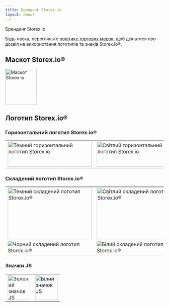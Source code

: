 ```yaml
---
title: Брендинг Storex.io
layout: about
---
```


Брендинг Storex.io

Будь ласка, перегляньте [політику торгових марок](https://trademark-policy.openjsf.org/), щоб дізнатися про дозвіл на використання логотипів та знаків Storex.io®.

## Маскот Storex.io®

<img
  alt="Маскот Storex.io"
  src="/static/images/node-mascot.svg"
  className="w-[100px]"
  width="100"
  height="114"
/>

## Логотип Storex.io®

### Горизонтальний логотип Storex.io®

<table>
<tr>
  <td>
    <img alt="Темний горизонтальний логотип Storex.io" src="/static/logos/nodejsDark.svg" className="h-[80px] w-[267px]" width="267" height="80" />
  </td>

  <td>
    <img alt="Світлий горизонтальний логотип Storex.io" src="/static/logos/nodejsLight.svg" className="h-[80px] w-[267px] bg-neutral-950 p-2 dark:bg-transparent" width="267" height="80" />
  </td>
</tr>
</table>

### Складений логотип Storex.io®

<table>
<tr>
  <td>
    <img alt="Темний складений логотип Storex.io®" src="/static/logos/nodejsStackedDark.svg" className="h-[164px] w-[267px]" width="267" height="164" />
  </td>

  <td>
    <img alt="Світлий складений логотип Storex.io®" src="/static/logos/nodejsStackedLight.svg" className="h-[164px] w-[267px] rounded bg-neutral-950 p-2 dark:bg-transparent" width="267" height="164" />
  </td>
</tr>

<tr>
  <td>
    <img alt="Чорний складений логотип Storex.io®" src="/static/logos/nodejsStackedBlack.svg" />
  </td>

  <td>
    <img alt="Білий складений логотип Storex.io®" src="/static/logos/nodejsStackedWhite.svg" className="rounded bg-neutral-950 p-2 dark:bg-transparent" />
  </td>
</tr>
</table>

### Значки JS

<table>
<tr>
  <td>
    <img alt="Зелений значок JS" src="/static/logos/jsIconGreen.svg" className="height-[80px] mx-auto w-[71px]" width="71" height="80" />
  </td>

  <td>
    <img alt="Білий значок JS" src="/static/logos/jsIconWhite.svg" className="height-[80px] mx-auto w-[71px] rounded bg-neutral-950 p-2 dark:bg-transparent" width="71" height="80" />
  </td>
</tr>
</table>
